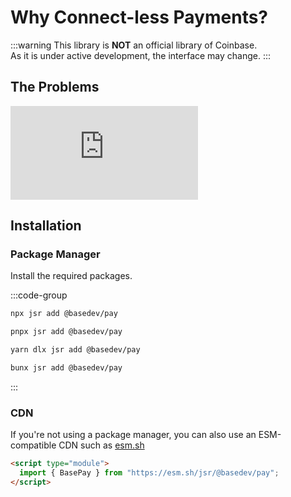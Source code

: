 # Why Connect-less Payments?

:::warning
This library is **NOT** an official library of Coinbase.  
As it is under active development, the interface may change.
:::

## The Problems

<iframe
  className="aspect-[560/315] w-full"
  src="https://www.youtube.com/embed/TCyxB0sY128?si=npOpteM9J_whM9w5"
  title="YouTube video player"
  frameborder="0"
  allow="accelerometer; autoplay; clipboard-write; encrypted-media; gyroscope; picture-in-picture; web-share"
  referrerpolicy="strict-origin-when-cross-origin"
  allowfullscreen
></iframe>

## Installation

### Package Manager

Install the required packages.

:::code-group

```bash [npm]
npx jsr add @basedev/pay
```

```bash [pnpm]
pnpx jsr add @basedev/pay
```

```bash [yarn]
yarn dlx jsr add @basedev/pay
```

```bash [bun]
bunx jsr add @basedev/pay
```

:::

### CDN

If you're not using a package manager, you can also use an ESM-compatible CDN such as [esm.sh](https://esm.sh)

```html
<script type="module">
  import { BasePay } from "https://esm.sh/jsr/@basedev/pay";
</script>
```
